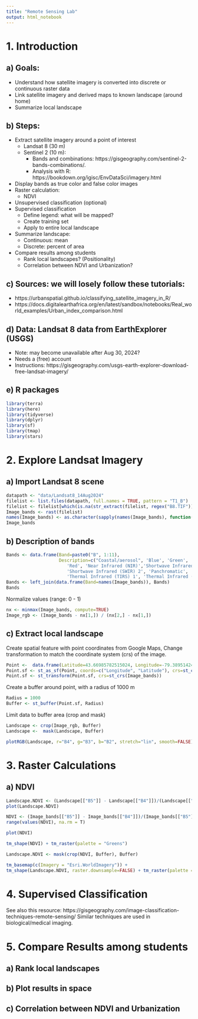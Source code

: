 ```yaml
---
title: "Remote Sensing Lab"
output: html_notebook
---
```


# 1. Introduction

## a) Goals:

- Understand how satellite imagery is converted into discrete or continuous raster data
- Link satellite imagery and derived maps to known landscape (around home)
- Summarize local landscape

## b) Steps:

- Extract satellite imagery around a point of interest
  - Landsat 8 (30 m)
  - Sentinel 2 (10 m): 
    - Bands and combinations: https://gisgeography.com/sentinel-2-bands-combinations/. 
    - Analysis with R: https://bookdown.org/igisc/EnvDataSci/imagery.html
- Display bands as true color and false color images
- Raster calculation:
  - NDVI
- Unsupervised classification (optional)
- Supervised classification
  - Define legend: what will be mapped?
  - Create training set
  - Apply to entire local landscape
- Summarize landscape:
  - Continuous: mean
  - Discrete: percent of area
- Compare results among students
  - Rank local landscapes? (Positionality)
  - Correlation between NDVI and Urbanization?

## c) Sources: we will losely follow these tutorials:

- https://urbanspatial.github.io/classifying_satellite_imagery_in_R/
- https://docs.digitalearthafrica.org/en/latest/sandbox/notebooks/Real_world_examples/Urban_index_comparison.html

## d) Data: Landsat 8 data from EarthExplorer (USGS)

- Note: may become unavailable after Aug 30, 2024?
- Needs a (free) account
- Instructions: https://gisgeography.com/usgs-earth-explorer-download-free-landsat-imagery/

## e) R packages

```r
library(terra)
library(here)
library(tidyverse)
library(dplyr)
library(sf)
library(tmap)
library(stars)
```

# 2. Explore Landsat Imagery

## a) Import Landsat 8 scene

```r
datapath <- "data/Landsat8_14Aug2024"
filelist <- list.files(datapath, full.names = TRUE, pattern = "T1_B")
filelist <- filelist[which(is.na(str_extract(filelist, regex("B8.TIF"))))]
Image_bands <- rast(filelist)
names(Image_bands) <- as.character(sapply(names(Image_bands), function(x) substring(x, 42)))
Image_bands
```
## b) Description of bands

```r
Bands <- data.frame(Band=paste0("B", 1:11), 
                    Description=c("Coastal/aerosol", 'Blue', 'Green',
                       'Red', 'Near Infrared (NIR)','Shortwave Infrared (SWIR) 1',
                       'Shortwave Infrared (SWIR) 2', 'Panchromatic', 'Cirrus',
                       'Thermal Infrared (TIRS) 1', 'Thermal Infrared (TIRS) 2' ))
Bands <- left_join(data.frame(Band=names(Image_bands)), Bands)
Bands
```
Normalize values (range: 0 - 1)

```r
nx <- minmax(Image_bands, compute=TRUE)    
Image_rgb <- (Image_bands - nx[1,]) / (nx[2,] - nx[1,])
```

## c) Extract local landscape

Create spatial feature with point coordinates from Google Maps, Change transformation to match the coordinate system (crs) of the image.

```r
Point <-  data.frame(Latitude=43.66985782515024, Longitude=-79.38951424756152)
Point.sf <- st_as_sf(Point, coords=c("Longitude", "Latitude"), crs=st_crs(4326))
Point.sf <- st_transform(Point.sf, crs=st_crs(Image_bands))
```

Create a buffer around point, with a radius of 1000 m 

```r
Radius = 1000
Buffer <- st_buffer(Point.sf, Radius)
```

Limit data to buffer area (crop and mask)

```r
Landscape <- crop(Image_rgb, Buffer)
Landscape <-  mask(Landscape, Buffer)
```

```r
plotRGB(Landscape, r="B4", g="B3", b="B2", stretch="lin", smooth=FALSE)
```


# 3. Raster Calculations

## a) NDVI

```r
Landscape.NDVI <- (Landscape[["B5"]] - Landscape[["B4"]])/(Landscape[["B5"]] + Landscape[["B4"]]) 
plot(Landscape.NDVI)
```
```r
NDVI <- (Image_bands[["B5"]] - Image_bands[["B4"]])/(Image_bands[["B5"]] + Image_bands[["B4"]]) 
range(values(NDVI), na.rm = T)
```

```r
plot(NDVI)
```




```r
tm_shape(NDVI) + tm_raster(palette = "Greens")
```

```r
Landscape.NDVI <- mask(crop(NDVI, Buffer), Buffer)

tm_basemap(c(Imagery = "Esri.WorldImagery")) + 
tm_shape(Landscape.NDVI, raster.downsample=FALSE) + tm_raster(palette = "Greens", alpha=0.4)
```






# 4. Supervised Classification

See also this resource: https://gisgeography.com/image-classification-techniques-remote-sensing/
Similar techniques are used in biological/medical imaging.

# 5. Compare Results among students

## a) Rank local landscapes

## b) Plot results in space

## c) Correlation between NDVI and Urbanization



